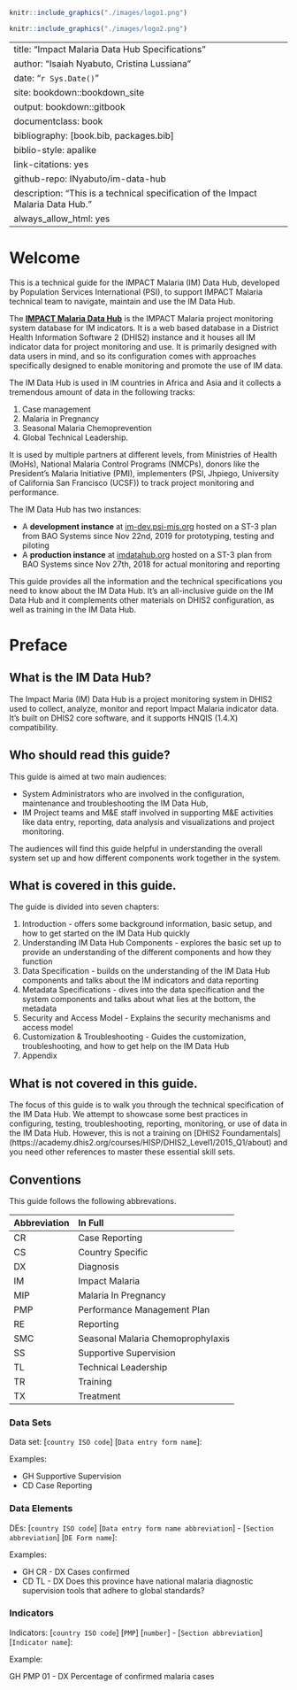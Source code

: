 ```r
knitr::include_graphics("./images/logo1.png")
```

```r
knitr::include_graphics("./images/logo2.png")
```

--- 
title: "Impact Malaria Data Hub Specifications"
author: "Isaiah Nyabuto, Cristina Lussiana"
date: "`r Sys.Date()`"
site: bookdown::bookdown_site
output: bookdown::gitbook
documentclass: book
bibliography: [book.bib, packages.bib]
biblio-style: apalike
link-citations: yes
github-repo: INyabuto/im-data-hub
description: "This is a technical specification of the Impact Malaria Data Hub."
always_allow_html: yes
---

# Welcome {-}


This is a technical guide for the IMPACT Malaria (IM) Data Hub, developed by Population Services International (PSI), to support IMPACT Malaria technical team to navigate, maintain and use the IM Data Hub.

The [__IMPACT Malaria Data Hub__](imdatahub.org) is the IMPACT Malaria project monitoring system database for IM indicators. It is a web based database in a District Health Information Software 2 (DHIS2) instance and it houses all IM indicator data for project monitoring and use. It is primarily designed with data users in mind, and so its configuration comes with approaches specifically designed to enable monitoring and promote the use of IM data.

The IM Data Hub is used in IM countries in Africa and Asia and it collects a tremendous amount of data in the following tracks:

1. Case management
2. Malaria in Pregnancy
3. Seasonal Malaria Chemoprevention
4. Global Technical Leadership.

It is used by multiple partners at different levels, from Ministries of Health (MoHs), National Malaria Control Programs (NMCPs), donors like the President's Malaria Initiative (PMI), implementers (PSI, Jhpiego, University of California San Francisco (UCSF)) to track project monitoring and performance.

The IM Data Hub has two instances:

- A __development instance__ at [im-dev.psi-mis.org](https://im-dev.psi-mis.org) hosted on a ST-3 plan from BAO Systems since Nov 22nd, 2019 for prototyping, testing and piloting 
- A __production instance__ at [imdatahub.org](https://imdatahub.org) hosted on a ST-3 plan from BAO Systems since Nov 27th, 2018 for actual monitoring and reporting

This guide provides all the information and the technical specifications you need to know about the IM Data Hub. It’s an all-inclusive guide on the IM Data Hub and it complements other materials on DHIS2 configuration, as well as training in the IM Data Hub.

<!--  Start of the preface -->

# Preface {-} 
## What is the IM Data Hub? 
The Impact Maria (IM) Data Hub is a project monitoring system in DHIS2 used to collect, analyze, monitor and report Impact Malaria indicator data. It's built on DHIS2 core software, and it supports HNQIS (1.4.X) compatibility. 


## Who should read this guide?

This guide is aimed at two main audiences:

- System Administrators who are involved in the configuration, maintenance and troubleshooting the IM Data Hub,
- IM Project teams and M&E staff involved in supporting M&E activities like data entry, reporting, data analysis and visualizations and project monitoring.

The audiences will find this guide helpful in understanding the overall system set up and how different components work together in the system.

## What is covered in this guide.

The guide is divided into seven chapters:

1. Introduction - offers some background information, basic setup, and how to get started on the IM Data Hub quickly
2. Understanding IM Data Hub Components - explores the basic set up to provide an understanding of the different components and how they function
3. Data Specification - builds on the understanding of the IM Data Hub components and talks about the IM indicators and data reporting
4. Metadata Specifications - dives into the data specification and the system components and talks about what lies at the bottom, the metadata
5. Security and Access Model - Explains the security mechanisms and access model
6. Customization & Troubleshooting - Guides the customization, troubleshooting, and how to get help on the IM Data Hub
7. Appendix


## What is not covered in this guide.

The focus of this guide is to walk you through the technical specification of the IM Data Hub. We attempt to showcase some best practices in configuring, testing, troubleshooting, reporting, monitoring, or use of data in the IM Data Hub. However, this is not a training on [DHIS2 Foundamentals] (https://academy.dhis2.org/courses/HISP/DHIS2_Level1/2015_Q1/about) and you need other references to master these essential skill sets. 

## Conventions

This guide follows the following abbrevations. 


Abbreviation                   |In Full
----------------------------- |:---------------------------
CR                             |Case Reporting
CS                             |Country Specific
DX                             |Diagnosis
IM                             |Impact Malaria
MIP                            |Malaria In Pregnancy
PMP                            |Performance Management Plan
RE                             |Reporting
SMC                            |Seasonal Malaria Chemoprophylaxis
SS                             |Supportive Supervision
TL                             |Technical Leadership
TR                             |Training
TX                             |Treatment


### Data Sets 
Data set: [`country ISO code`]  [`Data entry form name`]: 

Examples:

- GH Supportive Supervision
- CD Case Reporting

### Data Elements 

DEs: [`country ISO code`]  [`Data entry form name abbreviation`] - [`Section abbreviation`]  [`DE Form name`]:

Examples:

- GH CR - DX Cases confirmed 
- CD TL - DX Does this province have national malaria diagnostic supervision tools that adhere to global standards? 


### Indicators 

Indicators: [`country ISO code`]  [`PMP`]  [`number`] - [`Section abbreviation`]  [`Indicator name`]:

Example:

GH PMP 01 - DX Percentage of confirmed malaria cases 

